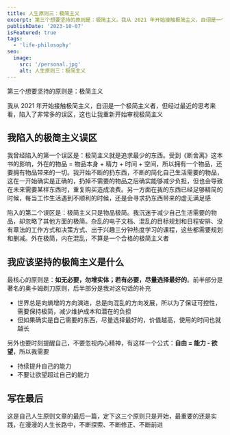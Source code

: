 ```yaml
---
title: 人生原则三：极简主义
excerpt: 第三个想要坚持的原则是：极简主义。我从 2021 年开始接触极简主义，自诩是一个极简主义者，但经过最近的思考来看，陷入了非常多的误区，这也让我重新开始审视极简主义
publishDate: '2023-10-07'
isFeatured: true
tags:
  - 'life-philosophy'
seo:
  image:
    src: '/personal.jpg'
    alt: 人生原则三：极简主义
---
```


第三个想要坚持的原则是：极简主义

我从 2021 年开始接触极简主义，自诩是一个极简主义者，但经过最近的思考来看，陷入了非常多的误区，这也让我重新开始审视极简主义

## 我陷入的极简主义误区

我曾经陷入的第一个误区是：极简主义就是追求最少的东西。受到《断舍离》这本书的影响，外在的物品 = 物品本身 + 精力 + 时间 + 空间，所以拥有一个物品，还要拥有物品带来的一切。我开始不断的扔东西，不断的简化自己生活需要的物品，这在一开始确实是正确的，扔掉不需要的物品之后确实能够减少负担，但也会导致在未来需要某样东西时，重复购买造成浪费。另一方面在我的东西已经足够精简的时候，每当工作生活遇到不顺利的时候，还是会寻求扔东西带来的虚无满足感

陷入的第二个误区是：极简主义只是物品极简。我沉迷于减少自己生活需要的物品，却忽略了其他方面的极简。杂乱的电子文档、混乱的目标规划和日程安排、没有章法的工作方式和决策方式、出于兴趣三分钟热度学习的课程，这些都需要规划和删减。外在极简，内在混乱，不算是一个合格的极简主义者

## 我应该坚持的极简主义是什么

最核心的原则是：**如无必要，勿增实体；若有必要，尽量选择最好的**。前半部分是著名的奥卡姆剃刀原则，后半部分是我对这句话的补充

- 世界总是向熵增的方向演进，总是向混乱的方向发展，所以为了保证可控性，需要保持极简，减少维护成本和潜在的负担
- 但如果确实是自己需要的东西，尽量选择最好的，价值越高，使用的时间也就越长

另外也要时刻提醒自己，不要忽视内心精神，有这样一个公式：**自由 = 能力 - 欲望**，所以我需要

- 持续提升自己的能力
- 不要让欲望超过自己的能力

## 写在最后

这是自己人生原则文章的最后一篇，定下这三个原则只是开始，最重要的还是实践，在漫漫的人生长路中，不断探索、不断修正、不断前进
